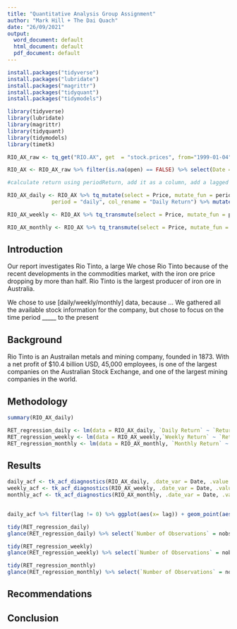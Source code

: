 ```yaml
---
title: "Quantitative Analysis Group Assignment"
author: "Mark Hill + The Dai Quach"
date: "26/09/2021"
output:
  word_document: default
  html_document: default
  pdf_document: default
---
```


```r
install.packages("tidyverse")
install.packages("lubridate")
install.packages("magrittr")
install.packages("tidyquant")
install.packages("tidymodels")

```

```r
library(tidyverse)
library(lubridate)
library(magrittr)
library(tidyquant)
library(tidymodels)
library(timetk)
```

```r

RIO_AX_raw <- tq_get("RIO.AX", get  = "stock.prices", from="1999-01-04")

RIO_AX <- RIO_AX_raw %>% filter(is.na(open) == FALSE) %>% select(Date = date, Price = open)


```

```r
#calculate return using periodReturn, add it as a column, add a lagged column

RIO_AX_daily <- RIO_AX %>% tq_mutate(select = Price, mutate_fun = periodReturn,
              period = "daily", col_rename = "Daily Return") %>% mutate(`Return lagged by 1 day` = lag(`Daily Return`)) 

RIO_AX_weekly <- RIO_AX %>% tq_transmute(select = Price, mutate_fun = periodReturn, period = "weekly", col_rename = "Weekly Return" ) %>% left_join(RIO_AX) %>% relocate(Price, .after = Date )  %>% mutate(`Return lagged by 1 day` = lag(`Weekly Return`))

RIO_AX_monthly <- RIO_AX %>% tq_transmute(select = Price, mutate_fun = periodReturn, period = "monthly", col_rename = "Monthly Return" ) %>% left_join(RIO_AX) %>% relocate(Price, .after = Date ) %>% mutate(`Return lagged by 1 day` = lag(`Monthly Return`))
```


## Introduction
Our report investigates Rio Tinto, a large  We chose Rio Tinto because of the recent developments in the commodities market, with the iron ore price dropping by more than half. Rio Tinto is the largest producer of iron ore in Australia.

We chose to use [daily/weekly/monthly] data, because ...
We gathered all the available stock information for the company, but chose to focus on the time period _____ to the present

## Background
Rio Tinto is an Austrailan metals and mining company, founded in 1873. With a net profit of $10.4 billion USD, 45,000 employees, is one of the largest companies on the Australian Stock Exchange, and one of the largest mining companies in the world. 

## Methodology

```r
summary(RIO_AX_daily)
```

```r
RET_regression_daily <- lm(data = RIO_AX_daily, `Daily Return` ~ `Return lagged by 1 day`)
RET_regression_weekly <- lm(data = RIO_AX_weekly,`Weekly Return` ~ `Return lagged by 1 day`)
RET_regression_monthly <- lm(data = RIO_AX_monthly, `Monthly Return` ~ `Return lagged by 1 day`)
```


## Results
```r

daily_acf <- tk_acf_diagnostics(RIO_AX_daily, .date_var = Date, .value = `Daily Return`)
weekly_acf <- tk_acf_diagnostics(RIO_AX_weekly, .date_var = Date, .value = `Weekly Return`)
monthly_acf <- tk_acf_diagnostics(RIO_AX_monthly, .date_var = Date, .value = `Monthly Return`)
  
```

```r
daily_acf %>% filter(lag != 0) %>% ggplot(aes(x= lag)) + geom_point(aes(y= ACF)) + geom_line(aes(y= .white_noise_upper)) + geom_line(aes(y= .white_noise_lower)) 
```

```r
tidy(RET_regression_daily)
glance(RET_regression_daily) %>% select(`Number of Observations` = nobs, `Adjusted R Squared` = adj.r.squared)

tidy(RET_regression_weekly)
glance(RET_regression_weekly) %>% select(`Number of Observations` = nobs, `Adjusted R Squared` = adj.r.squared)

tidy(RET_regression_monthly)
glance(RET_regression_monthly) %>% select(`Number of Observations` = nobs, `Adjusted R Squared` = adj.r.squared)

```

## Recommendations

## Conclusion
